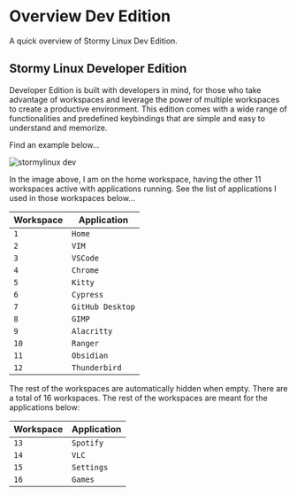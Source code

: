 
# Overview Dev Edition

A quick overview of Stormy Linux Dev Edition.

## Stormy Linux Developer Edition

Developer Edition is built with developers in mind, for those who take advantage of workspaces and leverage the power of multiple workspaces to create a productive environment. This edition comes with a wide range of functionalities and predefined keybindings that are simple and easy to understand and memorize.

Find an example below...

<Image src={dev} alt="stormylinux dev"/>

In the image above, I am on the home workspace, having the other 11 workspaces active with applications running. See the list of applications I used in those workspaces below...

| Workspace     | Application         |
|---|---|
| `1`           | `Home`              |
| `2`           | `VIM`               |
| `3`           | `VSCode`            |
| `4`           | `Chrome`            |
| `5`           | `Kitty`         |
| `6`           | `Cypress`           |
| `7`           | `GitHub Desktop`    |
| `8`           | `GIMP`              |
| `9`           | `Alacritty`             |
| `10`          | `Ranger`            |
| `11`          | `Obsidian`          |
| `12`          | `Thunderbird`       |

The rest of the workspaces are automatically hidden when empty. There are a total of 16 workspaces. The rest of the workspaces are meant for the applications below:

| Workspace     | Application         |
|---|---|
| `13`           | `Spotify`          |
| `14`           | `VLC`              |
| `15`           | `Settings`         |
| `16`           | `Games`            |

